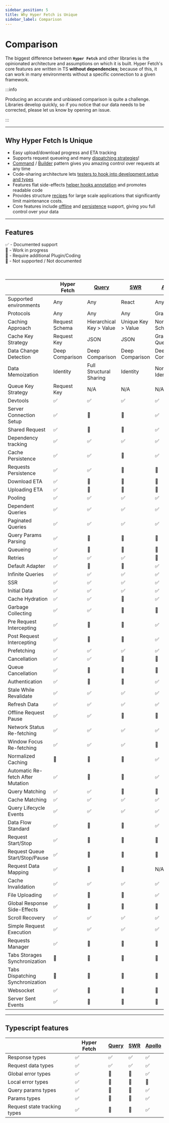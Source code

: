 ```yaml
---
sidebar_position: 5
title: Why Hyper Fetch is Unique
sidebar_label: Comparison
---
```



# Comparison

The biggest difference between **`Hyper Fetch`** and other libraries is the opinionated architecture and assumptions on
which it is built. Hyper Fetch's core features are written in TS **without dependencies**; because of this, it can work
in many environments without a specific connection to a given framework.

:::info

Producing an accurate and unbiased comparison is quite a challenge. Libraries develop quickly, so if you notice that our
data needs to be corrected, please let us know by opening an issue.

:::

---

## Why Hyper Fetch Is Unique

- Easy upload/download progress and ETA tracking
- Supports request queueing and many [dispatching strategies](/core/dispatcher.mdx#dispatching-modes)!
- [Command](/core/request.mdx) / [Builder](/core/client.mdx) pattern gives you amazing control over requests at any time
- Code-sharing architecture lets [testers to hook into development setup and types](/getting-started/testing.mdx)
- Features flat side-effects [helper hooks annotation](/react/01-overview.mdx#helper-hooks) and promotes readable code
- Provides structure [recipes](/getting-started/development.mdx#structure) for large scale applications that
  significantly limit maintenance costs.
- Core features include [offline](/guides/02-advanced/offline.mdx) and
  [persistence](/guides/02-advanced/persistence.mdx) support, giving you full control over your data

---

## Features

<div>✅ - Documented support</div>
<div>🚧 - Work in progress</div>
<div>🔵 - Require additional Plugin/Coding</div>
<div>🔴 - Not supported / Not documented</div>

<br />
<br />

<div className="comparison-table">
  <table>
    <thead>
      <tr>
        <th></th>
        <th>Hyper Fetch</th>
        <th>
          <a href="https://tanstack.com/query/v4/?from=reactQueryV3&original=https://react-query-v3.tanstack.com/">
            Query
          </a>
        </th>
        <th>
          <a href="https://swr.vercel.app/">SWR</a>
        </th>
        <th>
          <a href="https://www.apollographql.com/documentation/04-react/">Apollo</a>
        </th>
      </tr>
    </thead>
    <tbody>
      <tr>
        <td>Supported environments</td>
        <td>Any</td>
        <td>Any</td>
        <td>React</td>
        <td>Any</td>
      </tr>
      <tr>
        <td>Protocols</td>
        <td>Any</td>
        <td>Any</td>
        <td>Any</td>
        <td>GraphQL</td>
      </tr>
      <tr>
        <td>Caching Approach</td>
        <td>Request Schema</td>
        <td>Hierarchical Key > Value</td>
        <td>Unique Key > Value</td>
        <td>Normalized Schema</td>
      </tr>
      <tr>
        <td>Cache Key Strategy</td>
        <td>Request Key</td>
        <td>JSON</td>
        <td>JSON</td>
        <td>GraphQL Query</td>
      </tr>
      <tr>
        <td>Data Change Detection</td>
        <td>Deep Comparison</td>
        <td>Deep Comparison</td>
        <td>Deep Comparison</td>
        <td>Deep Comparison</td>
      </tr>
      <tr>
        <td>Data Memoization</td>
        <td>Identity</td>
        <td>Full Structural Sharing</td>
        <td>Identity</td>
        <td>Normalized Identity</td>
      </tr>
      <tr>
        <td>Queue Key Strategy</td>
        <td>Request Key</td>
        <td>N/A</td>
        <td>N/A</td>
        <td>N/A</td>
      </tr>
      <tr>
        <td>Devtools</td>
        <td>✅</td>
        <td>✅</td>
        <td>✅</td>
        <td>✅</td>
      </tr>
      <tr>
        <td>
          <Tippy content="Being able to prepare global setup for server connection">
            <div className="flex items-center gap-2 w-fit">
              <Info className="w-4 h-4" />
              Server Connection Setup
            </div>
          </Tippy>
        </td>
        <td>✅</td>
        <td>🔵</td>
        <td>🔵</td>
        <td>✅</td>
      </tr>
      <tr>
        <td>
          <Tippy content="Being able to prepare requests to be reused in the application">
            <div className="flex items-center gap-2 w-fit">
              <Info className="w-4 h-4" />
              Shared Request
            </div>
          </Tippy>
        </td>
        <td>✅</td>
        <td>🔵</td>
        <td>🔵</td>
        <td>✅</td>
      </tr>
      <tr>
        <td>
          <Tippy content="It allows to limit re-rendering only to the dependent key changes">
            <div className="flex items-center gap-2 w-fit">
              <Info className="w-4 h-4" />
              Dependency tracking
            </div>
          </Tippy>
        </td>
        <td>✅</td>
        <td>✅</td>
        <td>✅</td>
        <td>✅</td>
      </tr>
      <tr>
        <td>Cache Persistence</td>
        <td>✅</td>
        <td>✅</td>
        <td>🔴</td>
        <td>✅</td>
      </tr>
      <tr>
        <td>
          <Tippy content="Possibility to keep data prepared for request in persistent storage and resend it on new session">
            <div className="flex items-center gap-2 w-fit">
              <Info className="w-4 h-4" />
              Requests Persistence
            </div>
          </Tippy>
        </td>
        <td>✅</td>
        <td>✅</td>
        <td>🔴</td>
        <td>🔵</td>
      </tr>
      <tr>
        <td>
          <Tippy content="Tracking of the download progress to being able to access size left and time ETA">
            <div className="flex items-center gap-2 w-fit">
              <Info className="w-4 h-4" />
              Download ETA
            </div>
          </Tippy>
        </td>
        <td>✅</td>
        <td>🔵</td>
        <td>🔵</td>
        <td>🔵</td>
      </tr>
      <tr>
        <td>
          <Tippy content="Tracking of the upload progress to being able to access size left and time ETA">
            <div className="flex items-center gap-2 w-fit">
              <Info className="w-4 h-4" />
              Uploading ETA
            </div>
          </Tippy>
        </td>
        <td>✅</td>
        <td>🔵</td>
        <td>🔵</td>
        <td>🔵</td>
      </tr>
      <tr>
        <td>
          <Tippy content="Fetch new data at interval">
            <div className="flex items-center gap-2 w-fit">
              <Info className="w-4 h-4" />
              Pooling
            </div>
          </Tippy>
        </td>
        <td>✅</td>
        <td>✅</td>
        <td>✅</td>
        <td>✅</td>
      </tr>
      <tr>
        <td>
          <Tippy content="Being able to hold on one request until another is finished">
            <div className="flex items-center gap-2 w-fit">
              <Info className="w-4 h-4" />
              Dependent Queries
            </div>
          </Tippy>
        </td>
        <td>✅</td>
        <td>✅</td>
        <td>✅</td>
        <td>✅</td>
      </tr>
      <tr>
        <td>Paginated Queries</td>
        <td>✅</td>
        <td>✅</td>
        <td>✅</td>
        <td>✅</td>
      </tr>
      <tr>
        <td>
          <Tippy content="Built-in query parsing from object or string">
            <div className="flex items-center gap-2 w-fit">
              <Info className="w-4 h-4" />
              Query Params Parsing
            </div>
          </Tippy>
        </td>
        <td>✅</td>
        <td>🔵</td>
        <td>🔵</td>
        <td>🔵</td>
      </tr>
      <tr>
        <td>
          <Tippy content="Allows to group requests in queues and control sending process">
            <div className="flex items-center gap-2 w-fit">
              <Info className="w-4 h-4" />
              Queueing
            </div>
          </Tippy>
        </td>
        <td>✅</td>
        <td>🔴</td>
        <td>🔴</td>
        <td>🔴</td>
      </tr>
      <tr>
        <td>
          <Tippy content="When request fails try again to trigger it">
            <div className="flex items-center gap-2 w-fit">
              <Info className="w-4 h-4" />
              Retries
            </div>
          </Tippy>
        </td>
        <td>✅</td>
        <td>✅</td>
        <td>✅</td>
        <td>🔵</td>
      </tr>
      <tr>
        <td>
          <Tippy content="Library includes prepared adapter for requesting">
            <div className="flex items-center gap-2 w-fit">
              <Info className="w-4 h-4" />
              Default Adapter
            </div>
          </Tippy>
        </td>
        <td>✅</td>
        <td>🔴</td>
        <td>🔴</td>
        <td>✅</td>
      </tr>
      <tr>
        <td>
          <Tippy content="When we want to dynamically 'load more' content on the list">
            <div className="flex items-center gap-2 w-fit">
              <Info className="w-4 h-4" />
              Infinite Queries
            </div>
          </Tippy>
        </td>
        <td>✅</td>
        <td>✅</td>
        <td>✅</td>
        <td>✅</td>
      </tr>
      <tr>
        <td>
          <Tippy content="Server Side Rendering">
            <div className="flex items-center gap-2 w-fit">
              <Info className="w-4 h-4" />
              SSR
            </div>
          </Tippy>
        </td>
        <td>✅</td>
        <td>✅</td>
        <td>✅</td>
        <td>✅</td>
      </tr>
      <tr>
        <td>
          <Tippy content="Initialize with prepared placeholder data">
            <div className="flex items-center gap-2 w-fit">
              <Info className="w-4 h-4" />
              Initial Data
            </div>
          </Tippy>
        </td>
        <td>✅</td>
        <td>✅</td>
        <td>✅</td>
        <td>✅</td>
      </tr>
      <tr>
        <td>
          <Tippy content="Allows to hydrate cache storage with data from other sources">
            <div className="flex items-center gap-2 w-fit">
              <Info className="w-4 h-4" />
              Cache Hydration
            </div>
          </Tippy>
        </td>
        <td>✅</td>
        <td>✅</td>
        <td>🔴</td>
        <td>✅</td>
      </tr>
      <tr>
        <td>
          <Tippy content="Stale data gets removed from memory">
            <div className="flex items-center gap-2 w-fit">
              <Info className="w-4 h-4" />
              Garbage Collecting
            </div>
          </Tippy>
        </td>
        <td>✅</td>
        <td>✅</td>
        <td>🔴</td>
        <td>🔴</td>
      </tr>
      <tr>
        <td>
          <Tippy content="Intercept and modify every request before being triggered">
            <div className="flex items-center gap-2 w-fit">
              <Info className="w-4 h-4" />
              Pre Request Intercepting
            </div>
          </Tippy>
        </td>
        <td>✅</td>
        <td>🔵</td>
        <td>🔵</td>
        <td>✅</td>
      </tr>
      <tr>
        <td>
          <Tippy content="Intercept and modify every response before being saved and emitted">
            <div className="flex items-center gap-2 w-fit">
              <Info className="w-4 h-4" />
              Post Request Intercepting
            </div>
          </Tippy>
        </td>
        <td>✅</td>
        <td>🔵</td>
        <td>🔵</td>
        <td>✅</td>
      </tr>
      <tr>
        <td>
          <Tippy content="Prefetch your data before your components being mounted">
            <div className="flex items-center gap-2 w-fit">
              <Info className="w-4 h-4" />
              Prefetching
            </div>
          </Tippy>
        </td>
        <td>✅</td>
        <td>✅</td>
        <td>✅</td>
        <td>✅</td>
      </tr>
      <tr>
        <td>
          <Tippy content="Cancel ongoing request">
            <div className="flex items-center gap-2 w-fit">
              <Info className="w-4 h-4" />
              Cancellation
            </div>
          </Tippy>
        </td>
        <td>✅</td>
        <td>✅</td>
        <td>🔴</td>
        <td>🔴</td>
      </tr>
      <tr>
        <td>
          <Tippy content="Cancel group of ongoing requests by their queue key">
            <div className="flex items-center gap-2 w-fit">
              <Info className="w-4 h-4" />
              Queue Cancellation
            </div>
          </Tippy>
        </td>
        <td>✅</td>
        <td>🔴</td>
        <td>🔴</td>
        <td>🔴</td>
      </tr>
      <tr>
        <td>
          <Tippy content="Has built-in solutions for authentication like intercepting and possibilities to turn on/off">
            <div className="flex items-center gap-2 w-fit">
              <Info className="w-4 h-4" />
              Authentication
            </div>
          </Tippy>
        </td>
        <td>✅</td>
        <td>🔵</td>
        <td>🔵</td>
        <td>✅</td>
      </tr>
      <tr>
        <td>
          <Tippy content="Load cache data and refresh it in background">
            <div className="flex items-center gap-2 w-fit">
              <Info className="w-4 h-4" />
              Stale While Revalidate
            </div>
          </Tippy>
        </td>
        <td>✅</td>
        <td>✅</td>
        <td>✅</td>
        <td>✅</td>
      </tr>
      <tr>
        <td>Refresh Data</td>
        <td>✅</td>
        <td>✅</td>
        <td>✅</td>
        <td>✅</td>
      </tr>
      <tr>
        <td>
          <Tippy content="When app goes offline, it waits until connection is back and retries paused requests">
            <div className="flex items-center gap-2 w-fit">
              <Info className="w-4 h-4" />
              Offline Request Pause
            </div>
          </Tippy>
        </td>
        <td>✅</td>
        <td>✅</td>
        <td>🔴</td>
        <td>🔴</td>
      </tr>
      <tr>
        <td>
          <Tippy content="Trigger re-fetch when your app goes online">
            <div className="flex items-center gap-2 w-fit">
              <Info className="w-4 h-4" />
              Network Status Re-fetching
            </div>
          </Tippy>
        </td>
        <td>✅</td>
        <td>✅</td>
        <td>✅</td>
        <td>✅</td>
      </tr>
      <tr>
        <td>
          <Tippy content="Trigger re-fetch when you switch tabs or windows">
            <div className="flex items-center gap-2 w-fit">
              <Info className="w-4 h-4" />
              Window Focus Re-fetching
            </div>
          </Tippy>
        </td>
        <td>✅</td>
        <td>✅</td>
        <td>✅</td>
        <td>🔴</td>
      </tr>
      <tr>
        <td>
          <Tippy content="Storing cached data in flat schema based architecture to prevent duplication">
            <div className="flex items-center gap-2 w-fit">
              <Info className="w-4 h-4" />
              Normalized Caching
            </div>
          </Tippy>
        </td>
        <td>🔴</td>
        <td>🔵</td>
        <td>🔴</td>
        <td>✅</td>
      </tr>
      <tr>
        <td>
          <Tippy content="Refresh cache data once you post mutation request">
            <div className="flex items-center gap-2 w-fit">
              <Info className="w-4 h-4" />
              Automatic Re-fetch After Mutation
            </div>
          </Tippy>
        </td>
        <td>✅</td>
        <td>🔵</td>
        <td>🔵</td>
        <td>✅</td>
      </tr>
      <tr>
        <td>
          <Tippy content="Make operations on queued queries by their keys - you can cancel, stop or delete them from queue.">
            <div className="flex items-center gap-2 w-fit">
              <Info className="w-4 h-4" />
              Query Matching
            </div>
          </Tippy>
        </td>
        <td>✅</td>
        <td>✅</td>
        <td>🔴</td>
        <td>🔴</td>
      </tr>
      <tr>
        <td>
          <Tippy content="Make operations on queries by their keys. Re-fetch groups of requests with partial names/regex or full keys.">
            <div className="flex items-center gap-2 w-fit">
              <Info className="w-4 h-4" />
              Cache Matching
            </div>
          </Tippy>
        </td>
        <td>✅</td>
        <td>✅</td>
        <td>✅</td>
        <td>✅</td>
      </tr>
      <tr>
        <td>
          <Tippy content="Receive every lifecycle response for any request. Request start, progress, response start, success, error, finished.">
            <div className="flex items-center gap-2 w-fit">
              <Info className="w-4 h-4" />
              Query Lifecycle Events
            </div>
          </Tippy>
        </td>
        <td>✅</td>
        <td>✅</td>
        <td>✅</td>
        <td>✅</td>
      </tr>
      <tr>
        <td>
          <Tippy content="Having standardized format for data exchange and for easy reading/dumping">
            <div className="flex items-center gap-2 w-fit">
              <Info className="w-4 h-4" />
              Data Flow Standard
            </div>
          </Tippy>
        </td>
        <td>✅</td>
        <td>🔴</td>
        <td>🔴</td>
        <td>✅</td>
      </tr>
      <tr>
        <td>
          <Tippy content="Possibility to control particular request in a queue.">
            <div className="flex items-center gap-2 w-fit">
              <Info className="w-4 h-4" />
              Request Start/Stop
            </div>
          </Tippy>
        </td>
        <td>✅</td>
        <td>🔴</td>
        <td>🔴</td>
        <td>🔴</td>
      </tr>
      <tr>
        <td>
          <Tippy content="Possibility to control all queued requests.">
            <div className="flex items-center gap-2 w-fit">
              <Info className="w-4 h-4" />
              Request Queue Start/Stop/Pause
            </div>
          </Tippy>
        </td>
        <td>✅</td>
        <td>🔴</td>
        <td>🔴</td>
        <td>🔴</td>
      </tr>
      <tr>
        <td>
          <Tippy content="Before we send a request we can map the data it's transferring to different format before it gets to server">
            <div className="flex items-center gap-2 w-fit">
              <Info className="w-4 h-4" />
              Request Data Mapping
            </div>
          </Tippy>
        </td>
        <td>✅</td>
        <td>🔵</td>
        <td>🔵</td>
        <td>N/A</td>
      </tr>
      <tr>
        <td>
          <Tippy content="Invalidate cache data to re-fetch it.">
            <div className="flex items-center gap-2 w-fit">
              <Info className="w-4 h-4" />
              Cache Invalidation
            </div>
          </Tippy>
        </td>
        <td>✅</td>
        <td>✅</td>
        <td>✅</td>
        <td>✅</td>
      </tr>
      <tr>
        <td>
          <Tippy content="File upload with built-in adapter">
            <div className="flex items-center gap-2 w-fit">
              <Info className="w-4 h-4" />
              File Uploading
            </div>
          </Tippy>
        </td>
        <td>✅</td>
        <td>🔵</td>
        <td>🔵</td>
        <td>✅</td>
      </tr>
      <tr>
        <td>
          <Tippy content="We can hook global listeners on a particular request to listen and trigger side effects while it's being send">
            <div className="flex items-center gap-2 w-fit">
              <Info className="w-4 h-4" />
              Global Response Side-Effects
            </div>
          </Tippy>
        </td>
        <td>✅</td>
        <td>🔴</td>
        <td>🔴</td>
        <td>🔴</td>
      </tr>
      <tr>
        <td>
          <Tippy content="Going back to previous cache will restore scroll as data will be imminently shown to the user.">
            <div className="flex items-center gap-2 w-fit">
              <Info className="w-4 h-4" />
              Scroll Recovery
            </div>
          </Tippy>
        </td>
        <td>✅</td>
        <td>✅</td>
        <td>✅</td>
        <td>✅</td>
      </tr>
      <tr>
        <td>
          <Tippy content="Possibility to trigger requests requests">
            <div className="flex items-center gap-2 w-fit">
              <Info className="w-4 h-4" />
              Simple Request Execution
            </div>
          </Tippy>
        </td>
        <td>✅</td>
        <td>✅</td>
        <td>✅</td>
        <td>✅</td>
      </tr>
      <tr>
        <td>
          <Tippy content="Possibility to show requests being uploaded throughout the whole system. Works like uploading managers, but much more advanced.">
            <div className="flex items-center gap-2 w-fit">
              <Info className="w-4 h-4" />
              Requests Manager
            </div>
          </Tippy>
        </td>
        <td>✅</td>
        <td>🔴</td>
        <td>🔴</td>
        <td>🔴</td>
      </tr>
      <tr>
        <td>
          <Tippy content="Being able to synchronize tabs data">
            <div className="flex items-center gap-2 w-fit">
              <Info className="w-4 h-4" />
              Tabs Storages Synchronization
            </div>
          </Tippy>
        </td>
        <td>🔴</td>
        <td>🚧</td>
        <td>🔴</td>
        <td>🔴</td>
      </tr>
      <tr>
        <td>
          <Tippy content="Being able to synchronize not sent queries queues between tabs which is required to present full persistence in browser">
            <div className="flex items-center gap-2 w-fit">
              <Info className="w-4 h-4" />
              Tabs Dispatching Synchronization
            </div>
          </Tippy>
        </td>
        <td>🔴</td>
        <td>🔴</td>
        <td>🔴</td>
        <td>🔴</td>
      </tr>
      <tr>
        <td>
          <Tippy content="Being able to listen and emit events">
            <div className="flex items-center gap-2 w-fit">
              <Info className="w-4 h-4" />
              Websocket
            </div>
          </Tippy>
        </td>
        <td>✅</td>
        <td>🔴</td>
        <td>🔴</td>
        <td>🔵</td>
      </tr>
      <tr>
        <td>
          <Tippy content="Being able to listen to server sent events">
            <div className="flex items-center gap-2 w-fit">
              <Info className="w-4 h-4" />
              Server Sent Events
            </div>
          </Tippy>
        </td>
        <td>✅</td>
        <td>🔴</td>
        <td>🔴</td>
        <td>🔴</td>
      </tr>
    </tbody>
  </table>
</div>

---

## Typescript features

<div className="comparison-table">
  <table>
    <thead>
      <tr>
        <th></th>
        <th>Hyper Fetch</th>
        <th>
          <a href="https://tanstack.com/query/v4/?from=reactQueryV3&original=https://react-query-v3.tanstack.com/">
            Query
          </a>
        </th>
        <th>
          <a href="https://swr.vercel.app/">SWR</a>
        </th>
        <th>
          <a href="https://www.apollographql.com/documentation/04-react/">Apollo</a>
        </th>
      </tr>
    </thead>
    <tbody>
      <tr>
        <td>
          <Tippy content="What data type you expect to receive from server">
            <div className="flex items-center gap-2 w-fit">
              <Info className="w-4 h-4" />
              Response types
            </div>
          </Tippy>
        </td>
        <td>✅</td>
        <td>✅</td>
        <td>✅</td>
        <td>✅</td>
      </tr>
      <tr>
        <td>
          <Tippy content="Pass the type to specify the data schema to be send">
            <div className="flex items-center gap-2 w-fit">
              <Info className="w-4 h-4" />
              Request data types
            </div>
          </Tippy>
        </td>
        <td>✅</td>
        <td>✅</td>
        <td>✅</td>
        <td>✅</td>
      </tr>
      <tr>
        <td>
          <Tippy content="Specify possible error responses for all requests in the system">
            <div className="flex items-center gap-2 w-fit">
              <Info className="w-4 h-4" />
              Global error types
            </div>
          </Tippy>
        </td>
        <td>✅</td>
        <td>🔴</td>
        <td>🔴</td>
        <td>✅</td>
      </tr>
      <tr>
        <td>
          <Tippy content="Being able to specify particular endpoint errors apart from global error type">
            <div className="flex items-center gap-2 w-fit">
              <Info className="w-4 h-4" />
              Local error types
            </div>
          </Tippy>
        </td>
        <td>✅</td>
        <td>🔴</td>
        <td>🔴</td>
        <td>🔴</td>
      </tr>
      <tr>
        <td>
          <Tippy content="Being able to pass type checking for endpoint query params">
            <div className="flex items-center gap-2 w-fit">
              <Info className="w-4 h-4" />
              Query params types
            </div>
          </Tippy>
        </td>
        <td>✅</td>
        <td>🔴</td>
        <td>🔴</td>
        <td>✅</td>
      </tr>
      <tr>
        <td>
          <Tippy content="Being able to automatically track the record of endpoint string">
            <div className="flex items-center gap-2 w-fit">
              <Info className="w-4 h-4" />
              Params types
            </div>
          </Tippy>
        </td>
        <td>✅</td>
        <td>🔴</td>
        <td>🔴</td>
        <td>✅</td>
      </tr>
      <tr>
        <td>
          <Tippy
            showOnCreate
            content="Types to check if you already set the data/params/query params on given request to prevent data corruption"
          >
            <div className="flex items-center gap-2 w-fit">
              <Info className="w-4 h-4" />
              Request state tracking types
            </div>
          </Tippy>
        </td>
        <td>✅</td>
        <td>🔴</td>
        <td>🔴</td>
        <td>✅</td>
      </tr>
    </tbody>
  </table>
</div>
